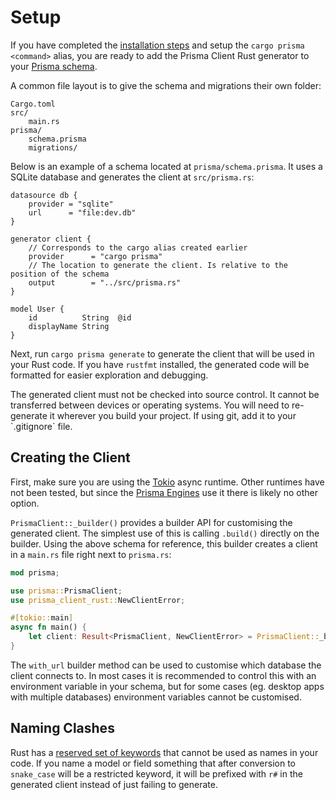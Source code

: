 # Setup

If you have completed the [installation steps](installation) and setup the `cargo prisma <command>` alias,
you are ready to add the Prisma Client Rust generator to your [Prisma schema](https://www.prisma.io/docs/concepts/components/prisma-schema).

A common file layout is to give the schema and migrations their own folder:

```
Cargo.toml
src/
    main.rs
prisma/
    schema.prisma
    migrations/
```

Below is an example of a schema located at `prisma/schema.prisma`.
It uses a SQLite database and generates the client at `src/prisma.rs`:

```prisma filename="prisma/schema.prisma"
datasource db {
    provider = "sqlite"
    url      = "file:dev.db"
}

generator client {
    // Corresponds to the cargo alias created earlier
    provider      = "cargo prisma"
    // The location to generate the client. Is relative to the position of the schema
    output        = "../src/prisma.rs"
}

model User {
    id          String  @id
    displayName String
}
```

Next, run `cargo prisma generate` to generate the client that will be used in your Rust code.
If you have `rustfmt` installed,
the generated code will be formatted for easier exploration and debugging.


<Callout>
	The generated client must not be checked into source control.
	It cannot be transferred between devices or operating systems.
	You will need to re-generate it wherever you build your project.
	If using git, add it to your `.gitignore` file.
</Callout>

## Creating the Client

First, make sure you are using the [Tokio](https://github.com/tokio-rs/tokio) async runtime.
Other runtimes have not been tested, but since the [Prisma Engines](https://github.com/prisma/prisma-engines) use it there is likely no other option.

`PrismaClient::_builder()` provides a builder API for customising the generated client.
The simplest use of this is calling `.build()` directly on the builder.
Using the above schema for reference,
this builder creates a client in a `main.rs` file right next to `prisma.rs`:

```rust filename="src/main.rs"
mod prisma;

use prisma::PrismaClient;
use prisma_client_rust::NewClientError;

#[tokio::main]
async fn main() {
    let client: Result<PrismaClient, NewClientError> = PrismaClient::_builder().build().await;
}
```

The `with_url` builder method can be used to customise which database the client connects to.
In most cases it is recommended to control this with an environment variable in your schema,
but for some cases (eg. desktop apps with multiple databases) environment variables cannot be customised.

## Naming Clashes

Rust has a [reserved set of keywords](https://doc.rust-lang.org/reference/keywords.html) that cannot be used as names in your code.
If you name a model or field something that after conversion to `snake_case` will be a restricted keyword,
it will be prefixed with `r#` in the generated client instead of just failing to generate.

